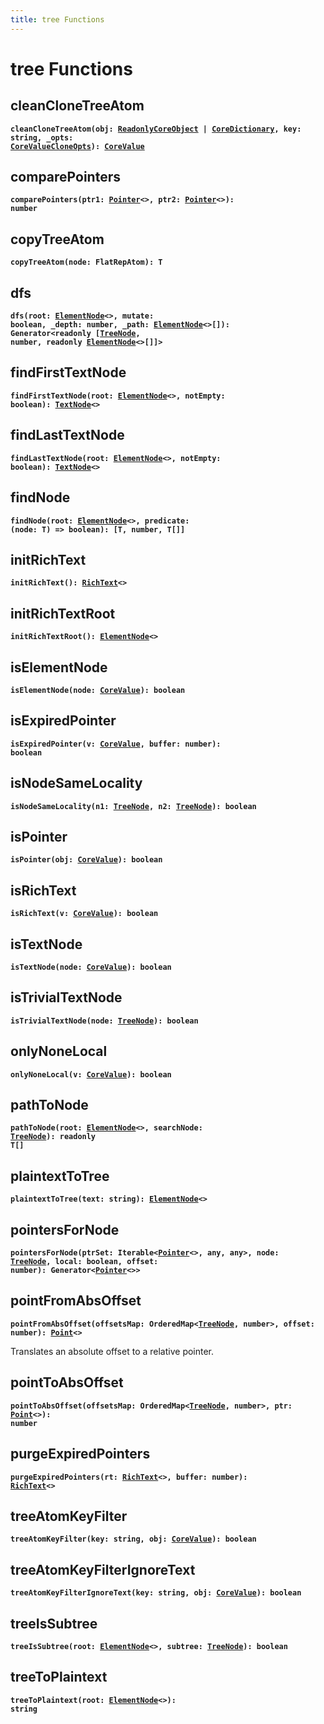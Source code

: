 ```yaml
---
title: tree Functions
---
```


# tree Functions

## cleanCloneTreeAtom

**<code>cleanCloneTreeAtom(obj: [ReadonlyCoreObject](/api/types/readonlycoreobject) | [CoreDictionary](/api/types/coredictionary), key: string, _opts: [CoreValueCloneOpts](/api/interfaces/corevaluecloneopts)): [CoreValue](/api/types/corevalue)</code>**

## comparePointers

**<code>comparePointers(ptr1: [Pointer](/api/interfaces/pointer)&lt;&gt;, ptr2: [Pointer](/api/interfaces/pointer)&lt;&gt;): number</code>**

## copyTreeAtom

**<code>copyTreeAtom(node: FlatRepAtom): T</code>**

## dfs

**<code>dfs(root: [ElementNode](/api/interfaces/elementnode)&lt;&gt;, mutate: boolean, _depth: number, _path: [ElementNode](/api/interfaces/elementnode)&lt;&gt;[]): Generator&lt;readonly [[TreeNode](/api/types/treenode), number, readonly [ElementNode](/api/interfaces/elementnode)&lt;&gt;[]]&gt;</code>**

## findFirstTextNode

**<code>findFirstTextNode(root: [ElementNode](/api/interfaces/elementnode)&lt;&gt;, notEmpty: boolean): [TextNode](/api/interfaces/textnode)&lt;&gt;</code>**

## findLastTextNode

**<code>findLastTextNode(root: [ElementNode](/api/interfaces/elementnode)&lt;&gt;, notEmpty: boolean): [TextNode](/api/interfaces/textnode)&lt;&gt;</code>**

## findNode

**<code>findNode(root: [ElementNode](/api/interfaces/elementnode)&lt;&gt;, predicate: (node: T) =&gt; boolean): [T, number, T[]]</code>**

## initRichText

**<code>initRichText(): [RichText](/api/interfaces/richtext)&lt;&gt;</code>**

## initRichTextRoot

**<code>initRichTextRoot(): [ElementNode](/api/interfaces/elementnode)&lt;&gt;</code>**

## isElementNode

**<code>isElementNode(node: [CoreValue](/api/types/corevalue)): boolean</code>**

## isExpiredPointer

**<code>isExpiredPointer(v: [CoreValue](/api/types/corevalue), buffer: number): boolean</code>**

## isNodeSameLocality

**<code>isNodeSameLocality(n1: [TreeNode](/api/types/treenode), n2: [TreeNode](/api/types/treenode)): boolean</code>**

## isPointer

**<code>isPointer(obj: [CoreValue](/api/types/corevalue)): boolean</code>**

## isRichText

**<code>isRichText(v: [CoreValue](/api/types/corevalue)): boolean</code>**

## isTextNode

**<code>isTextNode(node: [CoreValue](/api/types/corevalue)): boolean</code>**

## isTrivialTextNode

**<code>isTrivialTextNode(node: [TreeNode](/api/types/treenode)): boolean</code>**

## onlyNoneLocal

**<code>onlyNoneLocal(v: [CoreValue](/api/types/corevalue)): boolean</code>**

## pathToNode

**<code>pathToNode(root: [ElementNode](/api/interfaces/elementnode)&lt;&gt;, searchNode: [TreeNode](/api/types/treenode)): readonly T[]</code>**

## plaintextToTree

**<code>plaintextToTree(text: string): [ElementNode](/api/interfaces/elementnode)&lt;&gt;</code>**

## pointersForNode

**<code>pointersForNode(ptrSet: Iterable&lt;[Pointer](/api/interfaces/pointer)&lt;&gt;, any, any&gt;, node: [TreeNode](/api/types/treenode), local: boolean, offset: number): Generator&lt;[Pointer](/api/interfaces/pointer)&lt;&gt;&gt;</code>**

## pointFromAbsOffset

**<code>pointFromAbsOffset(offsetsMap: OrderedMap&lt;[TreeNode](/api/types/treenode), number&gt;, offset: number): [Point](/api/interfaces/point)&lt;&gt;</code>**

Translates an absolute offset to a relative pointer.

## pointToAbsOffset

**<code>pointToAbsOffset(offsetsMap: OrderedMap&lt;[TreeNode](/api/types/treenode), number&gt;, ptr: [Point](/api/interfaces/point)&lt;&gt;): number</code>**

## purgeExpiredPointers

**<code>purgeExpiredPointers(rt: [RichText](/api/interfaces/richtext)&lt;&gt;, buffer: number): [RichText](/api/interfaces/richtext)&lt;&gt;</code>**

## treeAtomKeyFilter

**<code>treeAtomKeyFilter(key: string, obj: [CoreValue](/api/types/corevalue)): boolean</code>**

## treeAtomKeyFilterIgnoreText

**<code>treeAtomKeyFilterIgnoreText(key: string, obj: [CoreValue](/api/types/corevalue)): boolean</code>**

## treeIsSubtree

**<code>treeIsSubtree(root: [ElementNode](/api/interfaces/elementnode)&lt;&gt;, subtree: [TreeNode](/api/types/treenode)): boolean</code>**

## treeToPlaintext

**<code>treeToPlaintext(root: [ElementNode](/api/interfaces/elementnode)&lt;&gt;): string</code>**

